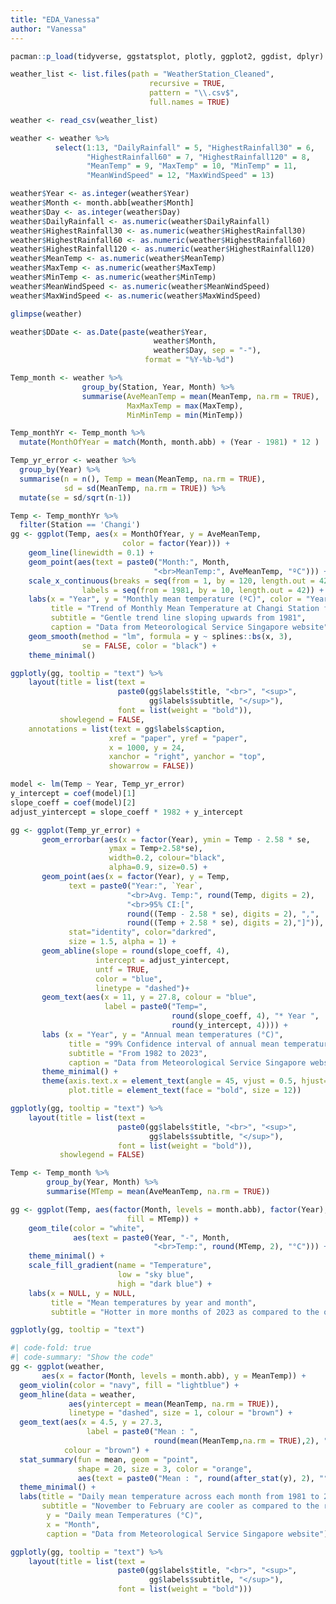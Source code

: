```yaml
---
title: "EDA_Vanessa"
author: "Vanessa"
---
```


```r
pacman::p_load(tidyverse, ggstatsplot, plotly, ggplot2, ggdist, dplyr)
```

```r

weather_list <- list.files(path = "WeatherStation_Cleaned",
                               recursive = TRUE,
                               pattern = "\\.csv$",
                               full.names = TRUE)

weather <- read_csv(weather_list)

weather <- weather %>% 
          select(1:13, "DailyRainfall" = 5, "HighestRainfall30" = 6,
                 "HighestRainfall60" = 7, "HighestRainfall120" = 8,
                 "MeanTemp" = 9, "MaxTemp" = 10, "MinTemp" = 11,
                 "MeanWindSpeed" = 12, "MaxWindSpeed" = 13)

```

```r
weather$Year <- as.integer(weather$Year)
weather$Month <- month.abb[weather$Month]
weather$Day <- as.integer(weather$Day)
weather$DailyRainfall <- as.numeric(weather$DailyRainfall)
weather$HighestRainfall30 <- as.numeric(weather$HighestRainfall30)
weather$HighestRainfall60 <- as.numeric(weather$HighestRainfall60)
weather$HighestRainfall120 <- as.numeric(weather$HighestRainfall120)
weather$MeanTemp <- as.numeric(weather$MeanTemp)
weather$MaxTemp <- as.numeric(weather$MaxTemp)
weather$MinTemp <- as.numeric(weather$MinTemp)
weather$MeanWindSpeed <- as.numeric(weather$MeanWindSpeed)
weather$MaxWindSpeed <- as.numeric(weather$MaxWindSpeed)

glimpse(weather)

```

```r
weather$DDate <- as.Date(paste(weather$Year, 
                                weather$Month, 
                                weather$Day, sep = "-"), 
                              format = "%Y-%b-%d")

Temp_month <- weather %>% 
                group_by(Station, Year, Month) %>% 
                summarise(AveMeanTemp = mean(MeanTemp, na.rm = TRUE),
                          MaxMaxTemp = max(MaxTemp),
                          MinMinTemp = min(MinTemp))

Temp_monthYr <- Temp_month %>% 
  mutate(MonthOfYear = match(Month, month.abb) + (Year - 1981) * 12 ) 

Temp_yr_error <- weather %>%
  group_by(Year) %>%
  summarise(n = n(), Temp = mean(MeanTemp, na.rm = TRUE), 
            sd = sd(MeanTemp, na.rm = TRUE)) %>%
  mutate(se = sd/sqrt(n-1))

```

```r

Temp <- Temp_monthYr %>% 
  filter(Station == 'Changi')
gg <- ggplot(Temp, aes(x = MonthOfYear, y = AveMeanTemp, 
                         color = factor(Year))) +
    geom_line(linewidth = 0.1) +
    geom_point(aes(text = paste0("Month:", Month, 
                                "<br>MeanTemp:", AveMeanTemp, "ºC"))) +
    scale_x_continuous(breaks = seq(from = 1, by = 120, length.out = 42),
                labels = seq(from = 1981, by = 10, length.out = 42)) +
    labs(x = "Year", y = "Monthly mean temperature (ºC)", color = "Year",
         title = "Trend of Monthly Mean Temperature at Changi Station from 1981 to 2023", 
         subtitle = "Gentle trend line sloping upwards from 1981",
         caption = "Data from Meteorological Service Singapore website") +
    geom_smooth(method = "lm", formula = y ~ splines::bs(x, 3), 
                se = FALSE, color = "black") +
    theme_minimal() 

ggplotly(gg, tooltip = "text") %>%
    layout(title = list(text = 
                        paste0(gg$labels$title, "<br>", "<sup>", 
                               gg$labels$subtitle, "</sup>"),
                        font = list(weight = "bold")),
           showlegend = FALSE,
    annotations = list(text = gg$labels$caption,
                      xref = "paper", yref = "paper",
                      x = 1000, y = 24,
                      xanchor = "right", yanchor = "top",
                      showarrow = FALSE)) 

```

```r
model <- lm(Temp ~ Year, Temp_yr_error)
y_intercept = coef(model)[1] 
slope_coeff = coef(model)[2]
adjust_yintercept = slope_coeff * 1982 + y_intercept

gg <- ggplot(Temp_yr_error) +
       geom_errorbar(aes(x = factor(Year), ymin = Temp - 2.58 * se, 
                      ymax = Temp+2.58*se), 
                      width=0.2, colour="black", 
                      alpha=0.9, size=0.5) +
       geom_point(aes(x = factor(Year), y = Temp, 
             text = paste0("Year:", `Year`, 
                          "<br>Avg. Temp:", round(Temp, digits = 2),
                          "<br>95% CI:[", 
                          round((Temp - 2.58 * se), digits = 2), ",",
                          round((Temp + 2.58 * se), digits = 2),"]")),
             stat="identity", color="darkred", 
             size = 1.5, alpha = 1) +
       geom_abline(slope = round(slope_coeff, 4), 
                   intercept = adjust_yintercept,
                   untf = TRUE,
                   color = "blue",
                   linetype = "dashed")+
       geom_text(aes(x = 11, y = 27.8, colour = "blue",
                     label = paste0("Temp=", 
                                    round(slope_coeff, 4), "* Year ",
                                    round(y_intercept, 4)))) +
       labs (x = "Year", y = "Annual mean temperatures (°C)",
             title = "99% Confidence interval of annual mean temperatures by year",
             subtitle = "From 1982 to 2023",
             caption = "Data from Meteorological Service Singapore website") +
       theme_minimal() + 
       theme(axis.text.x = element_text(angle = 45, vjust = 0.5, hjust=1),
             plot.title = element_text(face = "bold", size = 12))

ggplotly(gg, tooltip = "text") %>%
    layout(title = list(text = 
                        paste0(gg$labels$title, "<br>", "<sup>", 
                               gg$labels$subtitle, "</sup>"),
                        font = list(weight = "bold")),
           showlegend = FALSE)
```

```r
Temp <- Temp_month %>% 
        group_by(Year, Month) %>% 
        summarise(MTemp = mean(AveMeanTemp, na.rm = TRUE))

gg <- ggplot(Temp, aes(factor(Month, levels = month.abb), factor(Year), 
                          fill = MTemp)) + 
    geom_tile(color = "white",
              aes(text = paste0(Year, "-", Month,
                                "<br>Temp:", round(MTemp, 2), "°C"))) + 
    theme_minimal() + 
    scale_fill_gradient(name = "Temperature",
                        low = "sky blue", 
                        high = "dark blue") +
    labs(x = NULL, y = NULL, 
         title = "Mean temperatures by year and month",
         subtitle = "Hotter in more months of 2023 as compared to the other years")

ggplotly(gg, tooltip = "text")

```

```r
#| code-fold: true 
#| code-summary: "Show the code" 
gg <- ggplot(weather, 
       aes(x = factor(Month, levels = month.abb), y = MeanTemp)) +
  geom_violin(color = "navy", fill = "lightblue") +
  geom_hline(data = weather, 
             aes(yintercept = mean(MeanTemp, na.rm = TRUE)),
             linetype = "dashed", size = 1, colour = "brown") +
  geom_text(aes(x = 4.5, y = 27.3, 
                 label = paste0("Mean : ", 
                                round(mean(MeanTemp,na.rm = TRUE),2), "°C")), 
            colour = "brown") +
  stat_summary(fun = mean, geom = "point", 
               shape = 20, size = 3, color = "orange",
               aes(text = paste0("Mean : ", round(after_stat(y), 2), "°C"))) +
  theme_minimal() +
  labs(title = "Daily mean temperature across each month from 1981 to 2023",
       subtitle = "November to February are cooler as compared to the rest of the year",
        y = "Daily mean Temperatures (°C)",
        x = "Month",
        caption = "Data from Meteorological Service Singapore website")

ggplotly(gg, tooltip = "text") %>%
    layout(title = list(text =
                        paste0(gg$labels$title, "<br>", "<sup>",
                               gg$labels$subtitle, "</sup>"),
                        font = list(weight = "bold")))
```
